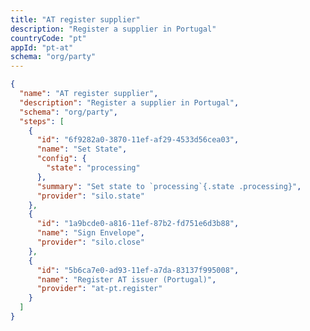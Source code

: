 ```yaml
---
title: "AT register supplier"
description: "Register a supplier in Portugal"
countryCode: "pt"
appId: "pt-at"
schema: "org/party"
---
```


```json  Example AT register supplier workflow with states
{
  "name": "AT register supplier",
  "description": "Register a supplier in Portugal",
  "schema": "org/party",
  "steps": [
    {
      "id": "6f9282a0-3870-11ef-af29-4533d56cea03",
      "name": "Set State",
      "config": {
        "state": "processing"
      },
      "summary": "Set state to `processing`{.state .processing}",
      "provider": "silo.state"
    },
    {
      "id": "1a9bcde0-a816-11ef-87b2-fd751e6d3b88",
      "name": "Sign Envelope",
      "provider": "silo.close"
    },
    {
      "id": "5b6ca7e0-ad93-11ef-a7da-83137f995008",
      "name": "Register AT issuer (Portugal)",
      "provider": "at-pt.register"
    }
  ]
}
```